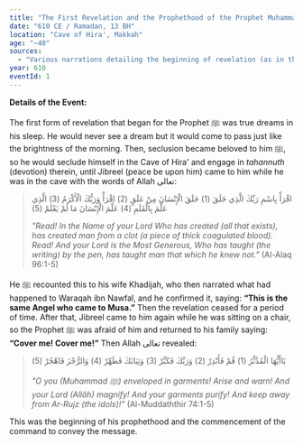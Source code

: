 ```yaml
---
title: "The First Revelation and the Prophethood of the Prophet Muhammad ﷺ"
date: "610 CE / Ramadan, 13 BH"
location: "Cave of Hira', Makkah"
age: "~40"
sources:
  - "Various narrations detailing the beginning of revelation (as in the text)"
year: 610
eventId: 1
---
```

**Details of the Event:**

The first form of revelation that began for the Prophet ﷺ was true dreams in his sleep. He would never see a dream but it would come to pass just like the brightness of the morning. Then, seclusion became beloved to him ﷺ, so he would seclude himself in the Cave of Hira' and engage in *tahannuth* (devotion) therein, until Jibreel (peace be upon him) came to him while he was in the cave with the words of Allah تعالى:

> اقْرَأْ بِاسْمِ رَبِّكَ الَّذِي خَلَقَ (1) خَلَقَ الْإِنْسَانَ مِنْ عَلَقٍ (2) اقْرَأْ وَرَبُّكَ الْأَكْرَمُ (3) الَّذِي عَلَّمَ بِالْقَلَمِ (4) عَلَّمَ الْإِنْسَانَ مَا لَمْ يَعْلَمْ (5)
>
> *"Read! In the Name of your Lord Who has created (all that exists), has created man from a clot (a piece of thick coagulated blood). Read! And your Lord is the Most Generous, Who has taught (the writing) by the pen, has taught man that which he knew not."* (Al-Alaq 96:1-5)

He ﷺ recounted this to his wife Khadijah, who then narrated what had happened to Waraqah ibn Nawfal, and he confirmed it, saying: **“This is the same Angel who came to Musa.”** Then the revelation ceased for a period of time. After that, Jibreel came to him again while he was sitting on a chair, so the Prophet ﷺ was afraid of him and returned to his family saying: **“Cover me! Cover me!”** Then Allah تعالى revealed:

> يَاأَيُّهَا الْمُدَّثِّرُ (1) قُمْ فَأَنْذِرْ (2) وَرَبَّكَ فَكَبِّرْ (3) وَثِيَابَكَ فَطَهِّرْ (4) وَالرُّجْزَ فَاهْجُرْ (5)
>
> *"O you (Muhammad ﷺ) enveloped in garments! Arise and warn! And your Lord (Allâh) magnify! And your garments purify! And keep away from Ar-Rujz (the idols)!"* (Al-Muddaththir 74:1-5)

This was the beginning of his prophethood and the commencement of the command to convey the message.
